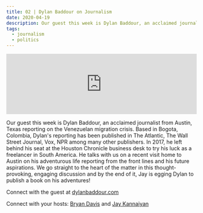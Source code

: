 ```yaml
---
title: 02 | Dylan Baddour on Journalism
date: 2020-04-19
description: Our guest this week is Dylan Baddour, an acclaimed journalist from Austin, Texas reporting on the Venezuelan migration crisis.
tags:
  - journalism
  - politics
---
```


<iframe src="https://anchor.fm/heart-of-the-matter/embed/episodes/02--Dylan-Baddour-on-Journalism-ed07sq/a-a1vp36f" height="160px" width="100%" frameborder="0" scrolling="no"></iframe>


Our guest this week is Dylan Baddour, an acclaimed journalist from Austin, Texas reporting on the Venezuelan migration crisis. Based in Bogota, Colombia, Dylan's reporting has been published in The Atlantic, The Wall Street Journal, Vox, NPR among many other publishers. In 2017, he left behind his seat at the Houston Chronicle business desk to try his luck as a freelancer in South America. He talks with us on a recent visit home to Austin on his adventurous life reporting from the front lines and his future aspirations. We go straight to the heart of the matter in this thought-provoking, engaging discussion and by the end of it, Jay is egging Dylan to publish a book on his adventures!

Connect with the guest at [dylanbaddour.com](https://dylanbaddour.com)

Connect with your hosts: [Bryan Davis](https://twitter.com/GilbertGravis) and [Jay Kannaiyan](https://jaykannaiyan.com)